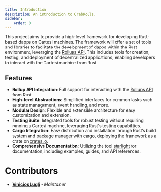 ```yaml
---
title: Introduction
description: An introduction to CrabRolls.
sidebar:
    order: 0
---
```


This project aims to provide a high-level framework for developing Rust-based dapps on Cartesi machines. The framework will offer a set of tools and libraries to facilitate the development of dapps within the Rust environment, leveraging the [Rollups API](https://docs.cartesi.io/cartesi-rollups/api/). This includes tools for creation, testing, and deployment of decentralized applications, enabling developers to interact with the Cartesi machine from Rust.

## Features

-   **Rollup API Integration**: Full support for interacting with the [Rollups API](https://docs.cartesi.io/cartesi-rollups/api/) from Rust.
-   **High-level Abstractions**: Simplified interfaces for common tasks such as state management, event handling, and more.
-   **Modular Design**: Flexible and extensible architecture for easy customization and extension.
-   **Testing Suite**: Integrated tools for robust testing without requiring running a Cartesi machine, leveraging Rust's testing capabilities.
-   **Cargo Integration**: Easy distribution and installation through Rust’s build system and package manager with [cargo](https://doc.rust-lang.org/cargo/), deploying the framework as a crate on [crates.io](https://crates.io/).
-   **Comprehensive Documentation**: Utilizing the tool [starlight](https://starlight.astro.build/) for documentation, including examples, guides, and API references.

# Contributors

-   [**Vinicios Lugli**](https://github.com/ViniciosLugli) - _Maintainer_

